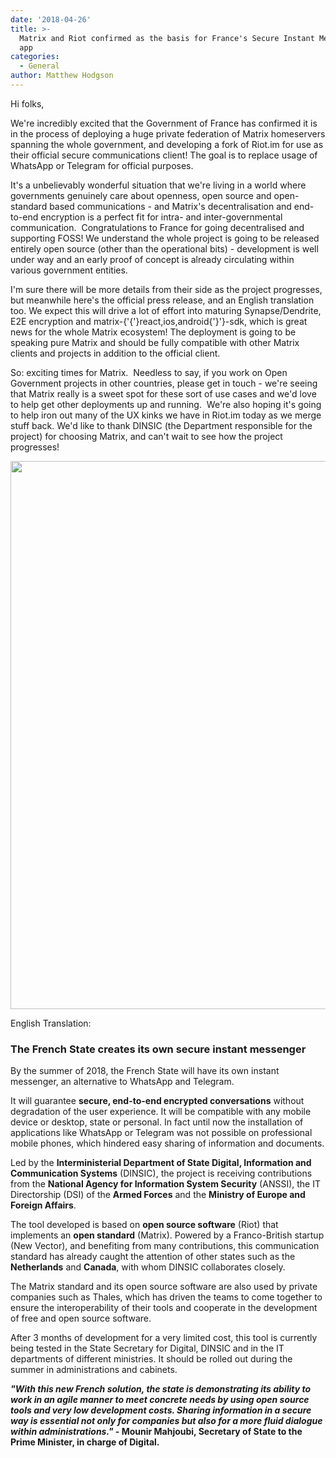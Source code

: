 ```yaml
---
date: '2018-04-26'
title: >-
  Matrix and Riot confirmed as the basis for France's Secure Instant Messenger
  app
categories:
  - General
author: Matthew Hodgson
---
```


Hi folks,

<span style="font-weight: 400;">We're incredibly excited that the Government of France has confirmed it is in the process of deploying a huge private federation of Matrix homeservers spanning the whole government, and developing a fork of Riot.im for use as their official secure communications client! The goal is to replace usage of WhatsApp or Telegram for official purposes.</span>


<span style="font-weight: 400;">It's a unbelievably wonderful situation that we're living in a world where governments genuinely care about openness, open source and open-standard based communications - and Matrix's decentralisation and end-to-end encryption is a perfect fit for intra- and inter-governmental communication.  Congratulations to France for going decentralised and supporting FOSS! We understand the whole project is going to be released entirely open source (other than the operational bits) - development is well under way and an early proof of concept is already circulating within various government entities.</span>


<span style="font-weight: 400;">I'm sure there will be more details from their side as the project progresses, but meanwhile here's the official press release, and an English translation too. We expect this will drive a lot of effort into maturing Synapse/Dendrite, E2E encryption and matrix-{'{'}react,ios,android{'}'}-sdk, which is great news for the whole Matrix ecosystem! The deployment is going to be speaking pure Matrix and should be fully compatible with other Matrix clients and projects in addition to the official client.</span>


<span style="font-weight: 400;">So: exciting times for Matrix.  Needless to say, if you work on Open Government projects in other countries, please get in touch - we're seeing that Matrix really is a sweet spot for these sort of use cases and we'd love to help get other deployments up and running.  We're also hoping it's going to help iron out many of the UX kinks we have in Riot.im today as we merge stuff back. We'd like to thank DINSIC (the Department responsible for the project) for choosing Matrix, and can't wait to see how the project progresses!</span>


<a href="https://matrix.org/blog/wp-content/uploads/2018/04/CP_messagerie_instantanee_Etat.pdf"><img class="aligncenter size-large wp-image-3082" src="https://matrix.org/blog/wp-content/uploads/2018/04/dinsic.jpg" alt="" width="620" height="877" /></a>

English Translation:
<h3>The French State creates its own secure instant messenger</h3>
By the summer of 2018, the French State will have its own instant messenger, an alternative to WhatsApp and Telegram.

It will guarantee <b>secure, end-to-end encrypted conversations</b> without degradation of the user experience. It will be compatible with any mobile device or desktop, state or personal. In fact until now the installation of applications like WhatsApp or Telegram was not possible on professional mobile phones, which hindered easy sharing of information and documents.

Led by the <b>Interministerial Department of State Digital, Information and Communication Systems</b> (DINSIC), the project is receiving contributions from the <b>National Agency for Information System Security</b> (ANSSI), the IT Directorship (DSI) of the <b>Armed Forces</b> and the <b>Ministry of Europe and Foreign Affairs</b>.

The tool developed is based on <b>open source software</b> (Riot) that implements an <b>open standard</b> (Matrix). Powered by a Franco-British startup (New Vector), and benefiting from many contributions, this communication standard has already caught the attention of other states such as the <b>Netherlands</b> and <b>Canada</b>, with whom DINSIC collaborates closely.

The Matrix standard and its open source software are also used by private companies such as Thales, which has driven the teams to come together to ensure the interoperability of their tools and cooperate in the development of free and open source software.

After 3 months of development for a very limited cost, this tool is currently being tested in the State Secretary for Digital, DINSIC and in the IT departments of different ministries. It should be rolled out during the summer in administrations and cabinets.

<b><i>"With this new French solution, the state is demonstrating its ability to work in an agile manner to meet concrete needs by using open source tools and very low development costs. Sharing information in a secure way is essential not only for companies but also for a more fluid dialogue within administrations."</i> - Mounir Mahjoubi, Secretary of State to the Prime Minister, in charge of Digital.</b>